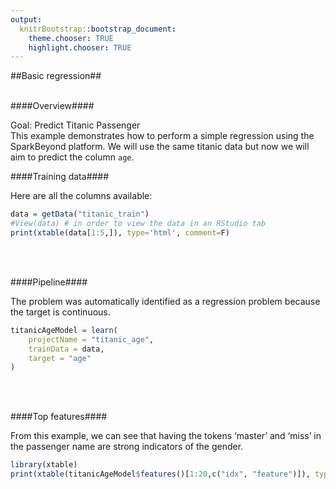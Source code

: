 ```yaml
---
output:
  knitrBootstrap::bootstrap_document:
    theme.chooser: TRUE
    highlight.chooser: TRUE
---
```


<!--
%\VignetteEngine{knitr::rmarkdown}
%\VignetteIndexEntry{basic_regression}
%\VignetteDepends{xtable}
-->
  
##Basic regression##
<br>
<br>

####Overview####

Goal: Predict Titanic Passenger
<br>
This example demonstrates how to perform a simple regression using the SparkBeyond platform.
We will use the same titanic data but now we will aim to predict the column `age`.
<br>

####Training data####

Here are all the columns available:
```r
data = getData("titanic_train")
#View(data) # in order to view the data in an RStudio tab
print(xtable(data[1:5,]), type='html', comment=F)
```
<br>
<br>

####Pipeline####

The problem was automatically identified as a regression problem because the target is continuous.
<br>
```r
titanicAgeModel = learn(
	projectName = "titanic_age",
	trainData = data,
	target = "age"
)
```
<br>
<br>

####Top features####

From this example, we can see that having the tokens 'master' and 'miss' in the passenger name are strong indicators of the gender. 
<br>
```r
library(xtable)
print(xtable(titanicAgeModel$features()[1:20,c("idx", "feature")]), type='html', comment=F)
```

